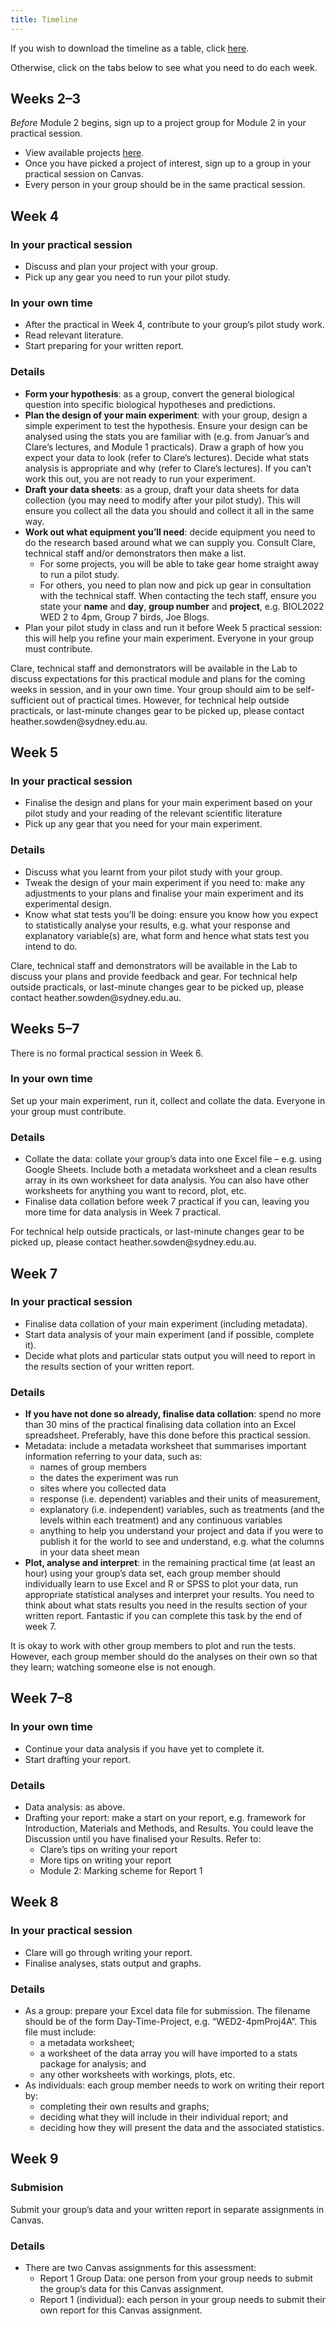 ```yaml
---
title: Timeline
---
```


If you wish to download the timeline as a table, click [here](../assets/timeline_v2.pdf).

Otherwise, click on the tabs below to see what you need to do each week.

::: {.panel-tabset}
## Weeks 2--3
*Before* Module 2 begins, sign up to a project group for Module 2 in your practical session.

- View available projects [here](203-projects.qmd).
- Once you have picked a project of interest, sign up to a group in your practical session on Canvas.
- Every person in your group should be in the same practical session.

## Week 4
### In your practical session
- Discuss and plan your project with your group.
- Pick up any gear you need to run your pilot study.

### In your own time
- After the practical in Week 4, contribute to your group’s pilot study work.
- Read relevant literature.
- Start preparing for your written report.

### Details
- **Form your hypothesis**: as a group, convert the general biological question into specific biological hypotheses and predictions.
- **Plan the design of your main experiment**: with your group, design a simple experiment to test the hypothesis. Ensure your design can be analysed using the stats you are familiar with (e.g. from Januar’s and Clare’s lectures, and Module 1 practicals).
Draw a graph of how you expect your data to look (refer to Clare’s lectures). Decide what stats analysis is appropriate and why (refer to Clare’s lectures). If you can’t work this out, you are not ready to run your experiment.
- **Draft your data sheets**: as a group, draft your data sheets for data collection (you may need to modify after your pilot study). This will ensure you collect all the data you should and collect it all in the same way. 
- **Work out what equipment you’ll need**: decide equipment you need to do the research based around what we can supply you. Consult Clare, technical staff and/or demonstrators then make a list. 
  - For some projects, you will be able to take gear home straight away to run a pilot study. 
  - For others, you need to plan now and pick up gear in consultation with the technical staff. When contacting the tech staff, ensure you state your **name** and **day**, **group number** and **project**, e.g. BIOL2022 WED 2 to 4pm, Group 7 birds, Joe Blogs.
- Plan your pilot study in class and run it before Week 5 practical session: this will help you refine your main experiment. Everyone in your group must contribute.

::: callout-note
Clare, technical staff and demonstrators will be available in the Lab to discuss expectations for this practical module and plans for the coming weeks in session, and in your own time.
Your group should aim to be self-sufficient out of practical times. However, for technical help outside practicals, or last-minute changes gear to be picked up, please contact heather.sowden@sydney.edu.au.
:::

## Week 5
### In your practical session
- Finalise the design and plans for your main experiment based on your pilot study and your reading of the relevant scientific literature
- Pick up any gear that you need for your main experiment. 

### Details
- Discuss what you learnt from your pilot study with your group. 
- Tweak the design of your main experiment if you need to: make any adjustments to your plans and finalise your main experiment and its experimental design. 
- Know what stat tests you’ll be doing: ensure you know how you expect to statistically analyse your results, e.g. what your response and explanatory variable(s) are, what form and hence what stats test you intend to do. 

::: callout-note
Clare, technical staff and demonstrators will be available in the Lab to discuss your plans and provide feedback and gear. For technical help outside practicals, or last-minute changes gear to be picked up, please contact heather.sowden@sydney.edu.au. 
:::

## Weeks 5--7
::: callout-important
There is no formal practical session in Week 6.
:::

### In your own time
Set up your main experiment, run it, collect and collate the data. Everyone in your group must contribute.

### Details

- Collate the data: collate your group’s data into one Excel file – e.g. using Google Sheets. Include both a metadata worksheet and a clean results array in its own worksheet for data analysis. You can also have other worksheets for anything you want to record, plot, etc.
- Finalise data collation before week 7 practical if you can, leaving you more time for data analysis in Week 7 practical.

::: callout-note
For technical help outside practicals, or last-minute changes gear to be picked up, please contact heather.sowden@sydney.edu.au. 
:::

## Week 7

### In your practical session
- Finalise data collation of your main experiment (including metadata).
- Start data analysis of your main experiment (and if possible, complete it).
- Decide what plots and particular stats output you will need to report in the results section of your written report.

### Details
- **If you have not done so already, finalise data collation**: spend no more than 30 mins of the practical finalising data collation into an Excel spreadsheet. Preferably, have this done before this practical session. 
- Metadata: include a metadata worksheet that summarises important information referring to your data, such as:
  - names of group members
  - the dates the experiment was run
  - sites where you collected data
  - response (i.e. dependent) variables and their units of measurement, 
  - explanatory (i.e. independent) variables, such as treatments (and the levels within each treatment) and any continuous variables
  - anything to help you understand your project and data if you were to publish it for the world to see and understand, e.g. what the columns in your data sheet mean
- **Plot, analyse and interpret**: in the remaining practical time (at least an hour) using your group’s data set, each group member should individually learn to use Excel and R or SPSS to plot your data, run appropriate statistical analyses and interpret your results. You need to think about what stats results you need in the results section of your written report. Fantastic if you can complete this task by the end of week 7. 

::: callout-note
It is okay to work with other group members to plot and run the tests. However, each group member should do the analyses on their own so that they learn; watching someone else is not enough.
:::

## Week 7--8
### In your own time
- Continue your data analysis if you have yet to complete it.
- Start drafting your report.

### Details
- Data analysis: as above.
- Drafting your report: make a start on your report, e.g. framework for Introduction, Materials and Methods, and Results. You could leave the Discussion until you have finalised your Results. Refer to:
  - Clare’s tips on writing your report
  - More tips on writing your report
  - Module 2: Marking scheme for Report 1

## Week 8
### In your practical session
- Clare will go through writing your report.
- Finalise analyses, stats output and graphs.

### Details
- As a group: prepare your Excel data file for submission. The filename should be of the form Day-Time-Project, e.g. “WED2-4pmProj4A”. This file must include:
  - a metadata worksheet;
  - a worksheet of the data array you will have imported to a stats package for analysis; and
  - any other worksheets with workings, plots, etc. 
- As individuals: each group member needs to work on writing their report by: 
  - completing their own results and graphs;
  - deciding what they will include in their individual report; and
  - deciding how they will present the data and the associated statistics.


## Week 9
### Submision
Submit your group’s data and your written report in separate assignments in Canvas.

### Details
- There are two Canvas assignments for this assessment:
  - Report 1 Group Data: one person from your group needs to submit the group’s data for this Canvas assignment.
  - Report 1 (individual): each person in your group needs to submit their own report for this Canvas assignment.

:::